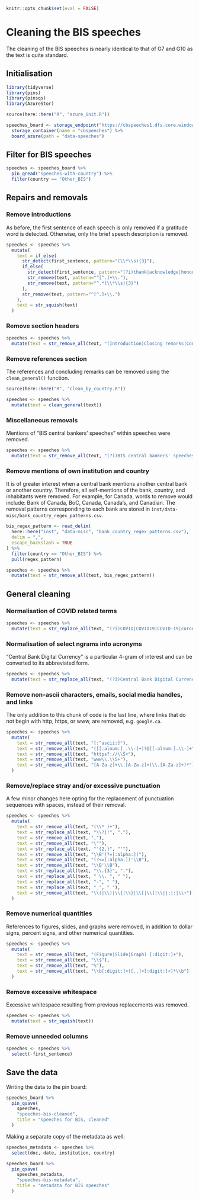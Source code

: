 ```r
knitr::opts_chunk$set(eval = FALSE)
```

# Cleaning the BIS speeches

The cleaning of the BIS speeches is nearly identical to that of G7 and G10 as the text is quite
standard.

## Initialisation

```r
library(tidyverse)
library(pins)
library(pinsqs)
library(AzureStor)

source(here::here("R", "azure_init.R"))

speeches_board <- storage_endpoint("https://cbspeeches1.dfs.core.windows.net/", token=token) %>%
  storage_container(name = "cbspeeches") %>%
  board_azure(path = "data-speeches")
```

## Filter for BIS speeches

```r
speeches <- speeches_board %>%
  pin_qread("speeches-with-country") %>%
  filter(country == "Other_BIS")
```

## Repairs and removals

### Remove introductions

As before, the first sentence of each speech is only removed if a gratitude word is detected.
Otherwise, only the brief speech description is removed.

```r
speeches <- speeches %>%
  mutate(
    text = if_else(
      str_detect(first_sentence, pattern="(\\*\\s){3}"),
      if_else(
        str_detect(first_sentence, pattern="(?i)thank|acknowledge|honou?r|grateful|pleas|welcome|delight"),
        str_remove(text, pattern="^[^.]+\\."),
        str_remove(text, pattern="^.*(\\*\\s){3}")
      ),
      str_remove(text, pattern="^[^.]+\\.")
    ),
    text = str_squish(text)
  )
```

### Remove section headers

```r
speeches <- speeches %>%
  mutate(text = str_remove_all(text, "(Introduction|Closing remarks|Conclusion) (?=[:upper:])"))
```

### Remove references section

The references and concluding remarks can be removed using the `clean_general()` function.

```r
source(here::here("R", "clean_by_country.R"))

speeches <- speeches %>%
  mutate(text = clean_general(text))
```

### Miscellaneous removals

Mentions of "BIS central bankers' speeches" within speeches were removed.

```r
speeches <- speeches %>%
  mutate(text = str_remove_all(text, "(?i)BIS central bankers' speeches"))
```

### Remove mentions of own institution and country

It is of greater interest when a central bank mentions another central bank or another country.
Therefore, all self-mentions of the bank, country, and inhabitants were removed. For example, for
Canada, words to remove would include: Bank of Canada, BoC, Canada, Canada's, and Canadian. The
removal patterns corresponding to each bank are stored in
`inst/data-misc/bank_country_regex_patterns.csv`.

```r
bis_regex_pattern <- read_delim(
  here::here("inst", "data-misc", "bank_country_regex_patterns.csv"),
  delim = ",",
  escape_backslash = TRUE
) %>%
  filter(country == "Other_BIS") %>%
  pull(regex_pattern)

speeches <- speeches %>%
  mutate(text = str_remove_all(text, bis_regex_pattern))
```

## General cleaning

### Normalisation of COVID related terms

```r
speeches <- speeches %>%
  mutate(text = str_replace_all(text, "(?i)COVID|COVID19|COVID-19|coronavirus", "COVID"))
```

### Normalisation of select ngrams into acronyms

"Central Bank Digital Currency" is a particular 4-gram of interest and can be converted to its
abbreviated form.

```r
speeches <- speeches %>%
  mutate(text = str_replace_all(text, "(?i)Central Bank Digital Currency", "CBDC"))
```

### Remove non-ascii characters, emails, social media handles, and links

The only addition to this chunk of code is the last line, where links that do not begin with http,
https, or www, are removed, e.g. `google.ca`.

```r
speeches <- speeches %>%
  mutate(
    text = str_remove_all(text, "[:^ascii:]"),
    text = str_remove_all(text, "([[:alnum:]_.\\-]+)?@[[:alnum:].\\-]+"),
    text = str_remove_all(text, "https?://\\S+"),
    text = str_remove_all(text, "www\\.\\S+"),
    text = str_remove_all(text, "[A-Za-z]+\\.[A-Za-z]+(\\.[A-Za-z]+)*")
  )
```

### Remove/replace stray and/or excessive punctuation

A few minor changes here opting for the replacement of punctuation sequences with spaces, instead of
their removal.

```r
speeches <- speeches %>%
  mutate(
    text = str_remove_all(text, "(\\* )+"),
    text = str_replace_all(text, "\\?|!", "."),
    text = str_remove_all(text, ","),
    text = str_remove_all(text, "\""),
    text = str_replace_all(text, "'{2,}", "'"),
    text = str_remove_all(text, "\\B'(?=[:alpha:])"),
    text = str_remove_all(text, "(?<=[:alpha:])'\\B"),
    text = str_remove_all(text, "\\B'\\B"),
    text = str_replace_all(text, "\\.{3}", "."),
    text = str_replace_all(text, " \\. ", " "),
    text = str_replace_all(text, "-", " "),
    text = str_replace_all(text, "_", " "),
    text = str_remove_all(text, "\\(|\\)|\\{|\\}|\\[|\\]|\\||;|:|\\+")
  )
```

### Remove numerical quantities

References to figures, slides, and graphs were removed, in addition to dollar signs, percent signs,
and other numerical quantities.

```r
speeches <- speeches %>%
  mutate(
    text = str_remove_all(text, "(Figure|Slide|Graph) [:digit:]+"),
    text = str_remove_all(text, "\\$"),
    text = str_remove_all(text, "%"),
    text = str_remove_all(text, "\\b[:digit:]+([.,]+[:digit:]+)*\\b")
  )
```

### Remove excessive whitespace

Excessive whitespace resulting from previous replacements was removed.

```r
speeches <- speeches %>%
  mutate(text = str_squish(text))
```

### Remove unneeded columns

```r
speeches <- speeches %>%
  select(-first_sentence)
```

## Save the data

Writing the data to the pin board:

```r
speeches_board %>%
  pin_qsave(
    speeches,
    "speeches-bis-cleaned",
    title = "speeches for BIS, cleaned"
  )
```

Making a separate copy of the metadata as well:

```r
speeches_metadata <- speeches %>%
  select(doc, date, institution, country)

speeches_board %>%
  pin_qsave(
    speeches_metadata,
    "speeches-bis-metadata",
    title = "metadata for BIS speeches"
  )
```

